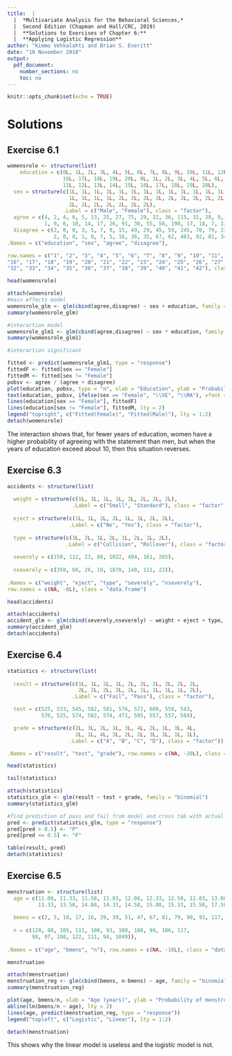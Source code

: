 ```yaml
---
title:  |  
  |  *Multivariate Analysis for the Behavioral Sciences,*
  |  Second Edition (Chapman and Hall/CRC, 2019)
  |  **Solutions to Exercises of Chapter 6:**
  |  **Applying Logistic Regression**
author: "Kimmo Vehkalahti and Brian S. Everitt"
date: "10 November 2018"
output: 
  pdf_document:
    number_sections: no
    toc: no
---
```


```r
knitr::opts_chunk$set(echo = TRUE)
```

# Solutions

## Exercise 6.1

```r
womensrole <- structure(list(
    education = c(0L, 1L, 2L, 3L, 4L, 5L, 6L, 7L, 8L, 9L, 10L, 11L, 12L, 13L, 14L, 15L, 
                  16L, 17L, 18L, 19L, 20L, 0L, 1L, 2L, 3L, 4L, 5L, 6L, 7L, 8L, 9L, 10L, 
                  11L, 12L, 13L, 14L, 15L, 16L, 17L, 18L, 19L, 20L),
  sex = structure(c(1L, 1L, 1L, 1L, 1L, 1L, 1L, 1L, 1L, 1L, 1L, 1L, 1L, 1L, 1L, 1L, 1L, 
                    1L, 1L, 1L, 1L, 2L, 2L, 2L, 2L, 2L, 2L, 2L, 2L, 2L, 2L, 2L, 2L, 2L, 2L,
                    2L, 2L, 2L, 2L, 2L, 2L, 2L), 
                  .Label = c("Male", "Female"), class = "factor"),
  agree = c(4, 2, 4, 6, 5, 13, 25, 27, 75, 29, 32, 36, 115, 31, 28, 9, 15, 3, 1, 2, 3, 4, 
            1, 0, 6, 10, 14, 17, 26, 91, 30, 55, 50, 190, 17, 18, 7, 13, 3, 0, 1, 2),
  disagree = c(2, 0, 0, 3, 5, 7, 9, 15, 49, 29, 45, 59, 245, 70, 79, 23, 110, 29, 28, 13, 20,
               2, 0, 0, 1, 0, 7, 5, 16, 36, 35, 67, 62, 403, 92, 81, 34, 115, 28, 21, 2, 4)),
.Names = c("education", "sex", "agree", "disagree"),

row.names = c("1", "2", "3", "4", "5", "6", "7", "8", "9", "10", "11", "12", "13", "14", "15",
"16", "17", "18", "19", "20", "21", "22", "23", "24", "25", "26", "27", "28", "29", "30", "31", 
"32", "33", "34", "35", "36", "37", "38", "39", "40", "41", "42"), class = "data.frame")

head(womensrole)

attach(womensrole)
#main effects model
womensrole_glm <- glm(cbind(agree,disagree) ~ sex + education, family = "binomial")
summary(womensrole_glm)

#interaction model
womensrole_glm1 <- glm(cbind(agree,disagree) ~ sex * education, family = "binomial")
summary(womensrole_glm1)

#interaction significant

fitted <- predict(womensrole_glm1, type = "response")
fittedF <- fitted[sex == "Female"]
fittedM <- fitted[sex != "Female"]
pobsv <- agree / (agree + disagree)
plot(education, pobsv, type = "n", xlab = "Education", ylab = "Probability of agreeing")
text(education, pobsv, ifelse(sex == "Female", "\\VE", "\\MA"), vfont = c("serif", "plain"), cex = 1.25)
lines(education[sex == "Female"], fittedF)
lines(education[sex != "Female"], fittedM, lty = 2)
legend("topright", c("Fitted(Female)", "Fitted(Male)"), lty = 1:2)
detach(womensrole)
```
The interaction shows that, for fewer years of education, women have a higher probability of agreeing with the statement than men, but when the years of education exceed about 10, then this situation reverses.

\pagebreak

## Exercise 6.3

```r
accidents <- structure(list(
  
  weight = structure(c(1L, 1L, 1L, 1L, 2L, 2L, 2L, 2L),
                     .Label = c("Small", "Standard"), class = "factor"),
  
  eject = structure(c(1L, 1L, 2L, 2L, 1L, 1L, 2L, 2L),
                    .Label = c("No", "Yes"), class = "factor"),
  
  type = structure(c(1L, 2L, 1L, 2L, 1L, 2L, 1L, 2L),
                   .Label = c("Collision", "Rollover"), class = "factor"),
  
  severely = c(150, 112, 23, 80, 1022, 404, 161, 265),
  
  nseverely = c(350, 60, 26, 19, 1878, 148, 111, 22)),
  
.Names = c("weight", "eject", "type", "severely", "nseverely"),
row.names = c(NA, -8L), class = "data.frame")

head(accidents)

attach(accidents)
accident_glm <- glm(cbind(severely,nseverely) ~ weight + eject + type, family = "binomial")
summary(accident_glm)
detach(accidents)

```
\pagebreak

## Exercise 6.4

```r
statistics <- structure(list(
  
  result = structure(c(1L, 1L, 2L, 1L, 2L, 2L, 2L, 2L, 2L, 2L, 
                       2L, 2L, 2L, 2L, 2L, 1L, 2L, 1L, 1L, 2L),
                     .Label = c("Fail", "Pass"), class = "factor"),

  test = c(525, 533, 545, 582, 581, 576, 572, 609, 559, 543, 
           576, 525, 574, 582, 574, 471, 595, 557, 557, 584),

  grade = structure(c(2L, 3L, 2L, 1L, 3L, 4L, 2L, 1L, 3L, 4L, 
                      2L, 1L, 4L, 3L, 2L, 2L, 3L, 1L, 1L, 1L),
                    .Label = c("A", "B", "C", "D"), class = "factor")),

.Names = c("result", "test", "grade"), row.names = c(NA, -20L), class = "data.frame")

head(statistics)

tail(statistics)

attach(statistics)
statistics_glm <- glm(result ~ test + grade, family = "binomial")
summary(statistics_glm)

#find prediction of pass and fail from model and cross tab with actual result
pred <- predict(statistics_glm, type = "response")
pred[pred > 0.5] <- "P"
pred[pred <= 0.5] <- "F"

table(result, pred)
detach(statistics)
```
\pagebreak

## Exercise 6.5

```r
menstruation <- structure(list(
  age = c(11.08, 11.33, 11.58, 11.83, 12.08, 12.33, 12.58, 12.83, 13.08,
          13.33, 13.58, 14.08, 14.33, 14.58, 15.08, 15.33, 15.58, 17.58),
  
  bmens = c(2, 5, 10, 17, 16, 29, 39, 51, 47, 67, 81, 79, 90, 93, 117, 107, 92, 1049),
  
  n = c(120, 88, 105, 111, 100, 93, 100, 108, 99, 106, 117, 
        98, 97, 100, 122, 111, 94, 1049)),
  
.Names = c("age", "bmens", "n"), row.names = c(NA, -18L), class = "data.frame")

menstruation

attach(menstruation)
menstruation_reg <- glm(cbind(bmens, n-bmens) ~ age, family = "binomial")
summary(menstruation_reg)

plot(age, bmens/n, xlab = "Age (years)", ylab = "Probability of menstruating")
abline(lm(bmens/n ~ age), lty = 2)
lines(age, predict(menstruation_reg, type = "response"))
legend("topleft", c("Logistic", "Linear"), lty = 1:2)

detach(menstruation)

```
This shows why the linear model is useless and the logistic model is not.

